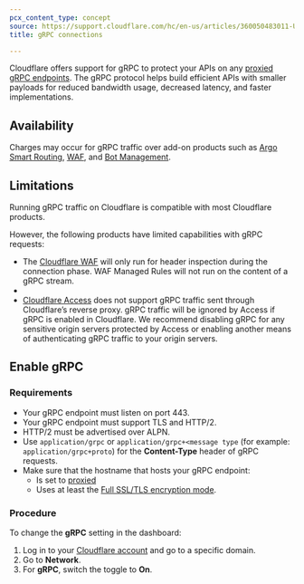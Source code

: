 ```yaml
---
pcx_content_type: concept
source: https://support.cloudflare.com/hc/en-us/articles/360050483011-Understanding-Cloudflare-gRPC-support
title: gRPC connections

---
```



Cloudflare offers support for gRPC to protect your APIs on any [proxied gRPC endpoints](/dns/proxy-status/). The gRPC protocol helps build efficient APIs with smaller payloads for reduced bandwidth usage, decreased latency, and faster implementations.

## Availability

<FeatureTable id="network.grpc" />

Charges may occur for gRPC traffic over add-on products such as [Argo Smart Routing](/argo-smart-routing/), [WAF](/waf/), and [Bot Management](/bots/).

## Limitations

Running gRPC traffic on Cloudflare is compatible with most Cloudflare products.

However, the following products have limited capabilities with gRPC requests:

* The [Cloudflare WAF](/waf/) will only run for header inspection during the connection phase. WAF Managed Rules will not run on the content of a gRPC stream.
* <Render file="tunnel/grpc-support" product="cloudflare-one" />
* [Cloudflare Access](/cloudflare-one/policies/access/) does not support gRPC traffic sent through Cloudflare’s reverse proxy. gRPC traffic will be ignored by Access if gRPC is enabled in Cloudflare. We recommend disabling gRPC for any sensitive origin servers protected by Access or enabling another means of authenticating gRPC traffic to your origin servers.

## Enable gRPC

### Requirements

* Your gRPC endpoint must listen on port 443. 
* Your gRPC endpoint must support TLS and HTTP/2.
* HTTP/2 must be advertised over ALPN.
* Use `application/grpc` or `application/grpc+<message type` (for example: `application/grpc+proto`) for the **Content-Type** header of gRPC requests.
* Make sure that the hostname that hosts your gRPC endpoint:
  * Is set to [proxied](/dns/proxy-status/)
  * Uses at least the [Full SSL/TLS encryption mode](/ssl/origin-configuration/ssl-modes/full/).

### Procedure

To change the **gRPC** setting in the dashboard:

1. Log in to your [Cloudflare account](https://dash.cloudflare.com) and go to a specific domain.
2. Go to **Network**.
3. For **gRPC**, switch the toggle to **On**.
